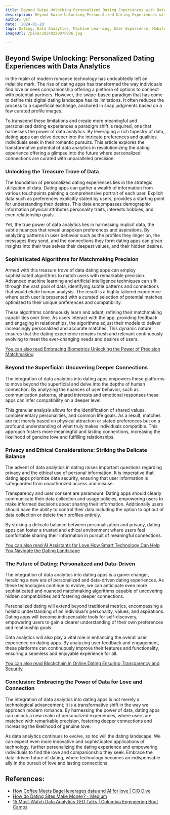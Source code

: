 ```yaml
---
title: Beyond Swipe Unlocking Personalized Dating Experiences with Data Analytics
description: Beyond Swipe Unlocking Personalized Dating Experiences with Data Analytics
author: Usf
date: '2024-01-28'
tags: Dating, Data Analytics, Machine Learning, User Experience, Mobile Apps, Personalization
imageUrl: /pixa/20240220075936.jpg

---
```

## Beyond Swipe Unlocking:  Personalized Dating Experiences with Data Analytics

In  the realm of modern romance technology has  undoubtedly left an  indelible mark. The rise of dating apps has transformed the way individuals find love or seek companionship offering  a plethora of options to connect with  potential partners. However, the swipe-based paradigm that has come to define this digital  dating landscape has  its limitations. It often reduces the process to a superficial exchange,  anchored in snap judgments based on a few  curated profile images.

To transcend these limitations and create  more meaningful and personalized dating experiences a paradigm shift is required, one that  harnesses the power  of data analytics. By leveraging a rich tapestry of data, dating apps can delve deeper into the intricate  preferences and qualities individuals  seek in their romantic pursuits. This article explores the transformative potential  of data analytics in revolutionizing the  dating experience offering  a glimpse  into  the future where personalized connections are curated with unparalleled  precision.

### Unlocking the Treasure Trove of Data

The foundation of personalized  dating experiences lies in the strategic utilization of data.  Dating  apps can gather a wealth of  information from various touchpoints  painting a comprehensive  portrait of each  user. Explicit data such as preferences explicitly stated by users, provides a  starting point for understanding their desires. This data encompasses demographic information physical  attributes personality traits, interests hobbies, and even relationship goals.

Yet, the true power of data  analytics lies in harnessing implicit data, the subtle nuances that reveal unspoken preferences and aspirations. By analyzing patterns in user behavior such as the profiles they linger on, the messages they  send, and the connections they form dating apps can glean insights into their true selves  their deepest values,  and their hidden desires.

### Sophisticated  Algorithms for Matchmaking Precision

Armed with  this treasure trove of data dating apps can employ sophisticated algorithms to match users with remarkable precision. Advanced  machine  learning and artificial intelligence techniques can sift through the vast pool of  data, identifying subtle patterns and connections that  would elude human analysis. The result is a highly tailored experience where each user is presented with a curated selection of  potential matches optimized to their unique preferences and compatibility.

These algorithms continuously learn  and adapt, refining their matchmaking capabilities over time. As users interact with the app, providing feedback  and  engaging in relationships, the algorithms adjust their models to deliver increasingly personalized and accurate matches. This dynamic nature ensures that the dating experience remains fresh and relevant continuously evolving to meet  the ever-changing needs  and desires of users.

[You can also read Embracing Biometrics Unlocking the  Power  of Precision Matchmaking](Embracing%20Biometrics%20Unlocking%20the%20Power%20of%20Precision%20Matchmaking)


### Beyond  the Superficial:  Uncovering Deeper Connections

The integration of  data analytics into dating apps empowers these platforms to move beyond  the superficial and delve into the depths of  human connection. By analyzing the nuances of  user behavior,  such as communication patterns, shared interests and emotional responses these apps  can infer compatibility on a deeper  level.

This granular analysis allows for the identification of shared values, complementary personalities,  and common life goals. As a result, matches are  not merely  based on physical attraction or stated  preferences but on a profound understanding of what  truly makes individuals compatible. This approach fosters more meaningful and lasting  connections, increasing the likelihood of genuine love and fulfilling relationships.

### Privacy and Ethical Considerations: Striking the Delicate Balance

The advent of  data analytics in dating raises important questions regarding privacy and the ethical use of personal information. It is imperative  that dating apps prioritize data  security, ensuring that user information is safeguarded from unauthorized access and misuse.

Transparency and  user consent are paramount.  Dating apps should clearly communicate their data  collection and usage policies, empowering users  to make informed decisions about sharing their information. Additionally users  should have the ability to control their data including the option to opt  out  of data collection or delete their profiles entirely.

By striking a delicate balance between personalization and privacy, dating apps can foster a trusted and ethical environment where users feel comfortable sharing their information  in pursuit of meaningful connections.

[You can also read AI Assistants for Love How Smart Technology Can  Help You Navigate the Dating Landscape](AI%20Assistants%20for%20Love%20How%20Smart%20Technology%20Can%20Help%20You%20Navigate%20the%20Dating%20Landscape)


### The Future of Dating: Personalized and Data-Driven

The integration of data analytics into  dating apps is a game-changer, heralding a new  era of personalized and data-driven dating experiences. As these technologies continue to evolve, we can anticipate even more sophisticated and nuanced matchmaking algorithms capable of  uncovering hidden compatibilities and fostering deeper connections.

Personalized dating will extend beyond traditional metrics,  encompassing a holistic understanding of an individual's personality, values, and aspirations. Dating apps will become indispensable tools for self-discovery, empowering users to gain a clearer  understanding of their own preferences and relationship goals.

Data analytics will also play a vital role in enhancing the overall user experience on dating apps. By analyzing user feedback  and engagement, these platforms can  continuously improve their features and functionality, ensuring a seamless and enjoyable experience for all.

[You can also read Blockchain in Online Dating Ensuring  Transparency and Security](Blockchain%20in%20Online%20Dating%20Ensuring%20Transparency%20and%20Security)


### Conclusion: Embracing the  Power of Data for Love and Connection

The integration of data analytics  into dating apps is not merely a technological advancement;  it is a  transformative shift in  the way we  approach modern romance.  By harnessing the power of data, dating apps  can unlock a new realm of personalized experiences, where users are matched with remarkable precision, fostering deeper connections and increasing the likelihood of genuine love.

As  data analytics continues to evolve, so too will the dating landscape. We can expect even more innovative and sophisticated applications of technology, further  personalizing the dating experience and empowering individuals to  find the love and companionship they seek. Embrace the data-driven future of dating, where technology becomes an indispensable ally in the pursuit of love and lasting connections.

## References:
- [How Coffee Meets Bagel leverages data and AI for love | CIO Dive](https://www.ciodive.com/news/coffee-meets-bagel-dating-technology-ai-data/548395/)
- [How do Dating Sites Make Money? - Medium](https://medium.com/@GuruTechnolabs/how-do-dating-sites-make-money-ab699768014a)
- [15 Must-Watch Data Analytics TED Talks | Columbia Engineering Boot Camps](https://bootcamp.cvn.columbia.edu/blog/15-must-watch-data-analytics-ted-talks/)
